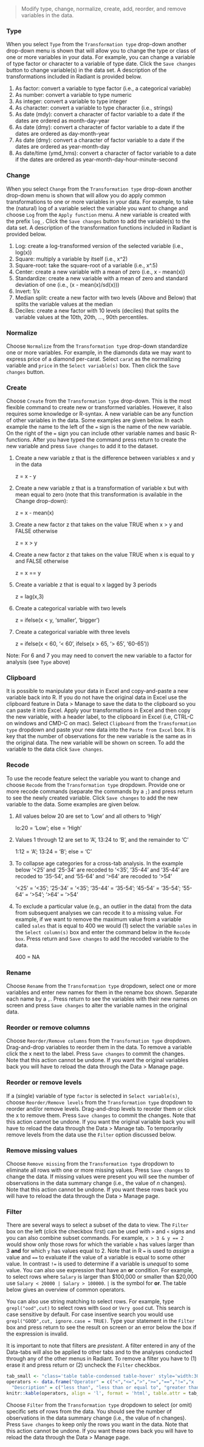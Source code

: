 > Modify type, change, normalize, create, add, reorder, and remove variables in the data.

### Type

When you select `Type` from the `Transformation type` drop-down another drop-down menu is shown that will allow you to change the type or class of one or more variables in your data. For example, you can change a variable of type factor or character to a variable of type date. Click the `Save changes` button to change variable(s) in the data set. A description of the transformations included in Radiant is provided below.

1. As factor: convert a variable to type factor (i.e., a categorical variable)
2. As number: convert a variable to type numeric
3. As integer: convert a variable to type integer
4. As character: convert a variable to type character (i.e., strings)
5. As date (mdy): convert a character of factor variable to a date if the dates are ordered as month-day-year
6. As date (dmy): convert a character of factor variable to a date if the dates are ordered as day-month-year
7. As date (dmy): convert a character of factor variable to a date if the dates are ordered as year-month-day
8. As date/time (ymd_hms): convert a character of factor variable to a date if the dates are ordered as year-month-day-hour-minute-second

### Change

When you select `Change` from the `Transformation type` drop-down another drop-down menu is shown that will allow you do apply common transformations to one or more variables in your data. For example, to take the (natural) log of a variable select the variable you want to change and choose `Log` from the `Apply function` menu. A new variable is created with the prefix `log_`. Click the `Save changes` button to add the variable(s) to the data set. A description of the transformation functions included in Radiant is provided below.

1. Log: create a log-transformed version of the selected variable (i.e., log(x))
2. Square: multiply a variable by itself (i.e., x^2)
3. Square-root: take the square-root of a variable (i.e., x^.5)
4. Center: create a new variable with a mean of zero (i.e., x - mean(x))
5. Standardize: create a new variable with a mean of zero and standard deviation of one (i.e., (x - mean(x)/sd(x)))
6. Invert: 1/x
7. Median split: create a new factor with two levels (Above and Below) that splits the variable values at the median
8. Deciles: create a new factor with 10 levels (deciles) that splits the variable values at the 10th, 20th, ..., 90th percentiles.

### Normalize

Choose `Normalize` from the `Transformation type` drop-down standardize one or more variables. For example, in the diamonds data we may want to express price of a diamond per-carat. Select `carat` as the normalizing variable and `price` in the `Select variable(s)` box. Then click the `Save changes` button.

### Create

Choose `Create` from the `Transformation type` drop-down. This is the most flexible command to create new or transformed variables. However, it also requires some knowledge or R-syntax. A new variable can be any function of other variables in the data. Some examples are given below. In each example the name to the left of the `=` sign is the name of the new variable. On the right of the `=` sign you can include other variable names and basic R-functions. After you have typed the command press return to create the new variable and press `Save changes` to add it to the dataset.

1. Create a new variable z that is the difference between variables x and y in the data

	z = x - y

2. Create a new variable z that is a transformation of variable x but with mean equal to zero (note that this transformation is available in the Change drop-down):

	z = x - mean(x)

3. Create a new factor z that takes on the value TRUE when x > y and FALSE otherwise

	z = x > y

4. Create a new factor z that takes on the value TRUE when x is equal to y and FALSE otherwise

	z = x == y

5. Create a variable z that is equal to x lagged by 3 periods

	z = lag(x,3)

6. Create a categorical variable with two levels

	z = ifelse(x < y, 'smaller', 'bigger')

7. Create a categorical variable with three levels

	z = ifelse(x < 60, '< 60', ifelse(x > 65, '> 65', '60-65'))

Note: For 6 and 7 you may need to convert the new variable to a factor for analysis (see `Type` above)

### Clipboard

It is possible to manipulate your data in Excel and copy-and-paste a new variable back into R. If you do not have the original data in Excel use the clipboard feature in Data > Manage to save the data to the clipboard so you can paste it into Excel. Apply your transformations in Excel and then copy the new variable, with a header label, to the clipboard in Excel (i.e, CTRL-C on windows and CMD-C on mac). Select `Clipboard` from the `Transformation type` dropdown and paste your new data into the `Paste from Excel` box. It is key that the number of observations for the new variable is the same as in the original data. The new variable will be shown on screen. To add the variable to the data click `Save changes`.

### Recode

To use the recode feature select the variable you want to change and choose `Recode` from the `Transformation type` dropdown. Provide one or more recode commands (separate the commands by a `;`) and press return to see the newly created variable. Click `Save changes` to add the new variable to the data. Some examples are given below.

1. All values below 20 are set to 'Low' and all others to 'High'

	lo:20 = 'Low'; else = 'High'

2. Values 1 through 12 are set to 'A', 13:24 to 'B', and the remainder to 'C'

	1:12 = 'A'; 13:24 = 'B'; else = 'C'

3.	To collapse age categories for a cross-tab analysis. In the example below '<25' and '25-34' are recoded to '<35', '35-44' and '35-44' are recoded to '35-54', and '55-64' and '>64' are recoded to '>54'

	'<25' = '<35'; '25-34' = '<35'; '35-44' = '35-54'; '45-54' = '35-54'; '55-64' = '>54'; '>64' = '>54'

4. To exclude a particular value (e.g., an outlier in the data) from the data from subsequent analyses we can recode it to a missing value. For example, if we want to remove the maximum value from a variable called `sales` that is equal to 400 we would (1) select the variable `sales` in the `Select column(s)` box and enter the command below in the `Recode box`. Press return and `Save changes` to add the recoded variable to the data.

	400 = NA

### Rename

Choose `Rename` from the `Transformation type` dropdown, select one or more variables and enter new names for them in the rename box shown. Separate each name by a `,`. Press return to see the variables with their new names on screen and  press `Save changes` to alter the variable names in the original data.

### Reorder or remove columns

Choose `Reorder/Remove columns` from the `Transformation type` dropdown. Drag-and-drop variables to reorder them in the data. To remove a variable click the x next to the label. Press `Save changes` to commit the changes. Note that this action cannot be undone. If you want the original variables back you will have to reload the data through the Data > Manage page.

### Reorder or remove levels

If a (single) variable of type `factor` is selected in `Select variable(s)`, choose `Reorder/Remove levels` from the `Transformation type` dropdown to reorder and/or remove levels. Drag-and-drop levels to reorder them or click the x to remove them. Press `Save changes` to commit the changes. Note that this action cannot be undone. If you want the original variable back you will have to reload the data through the Data > Manage tab. To temporarily remove levels from the data use the `Filter` option discussed below.

### Remove missing values

Choose `Remove missing` from the `Transformation type` dropdown to eliminate all rows with one or more missing values. Press `Save changes` to change the data. If missing values were present you will see the number of observations in the data summary change (i.e., the value of _n_ changes). Note that this action cannot be undone. If you want these rows back you will have to reload the data through the Data > Manage page.

### Filter

There are several ways to select a subset of the data to view. The `Filter` box on the left (click the checkbox first) can be used with `>` and `<` signs and you can also combine subset commands. For example, `x > 3 & y == 2` would show only those rows for which the variable `x` has values larger than 3 **and** for which `y` has values equal to 2. Note that in R `=` is used to _assign_ a value and `==` to evaluate if the value of a variable is equal to some other value. In contrast `!=` is used to determine if a variable is _unequal_ to some value. You can also use expression that have an **or** condition. For example, to select rows where `Salary` is larger than $100,000 or smaller than $20,000 use `Salary < 20000 | Salary > 100000`. `|` is the symbol for **or**. The table below gives an overview of common operators.

You can also use string matching to select rows. For example, type `grepl("ood",cut)` to select rows with `Good` or `Very good` cut. This search is case sensitive by default. For case insentive search you would use `grepl("GOOD",cut, ignore.case = TRUE)`. Type your statement in the `Filter`  box and press return to see the result on screen or an error below the box if the expression is invalid.

It is important to note that filters are _presistent_. A filter entered in any of the Data-tabs will also be applied to other tabs and to the analyses conducted through any of the other menus in Radiant. To remove a filter you have to (1) erase it and press return or (2) uncheck the `Filter` checkbox.

```r
tab_small <- "class='table table-condensed table-hover' style='width:30%;'"
operators <- data.frame("Operator" = c("<","<=",">",">=","==","!=","x | y","x & y"),
  "Description" = c("less than", "less than or equal to", "greater than", "greater than or equal to", "exactly equal to", "not equal to", "x OR y", "x AND y"))
knitr::kable(operators, align = 'l', format = 'html', table.attr = tab_small)
```

Choose `Filter` from the `Transformation type` dropdown to select (or omit) specific sets of rows from the data. You should see the number of observations in the data summary change (i.e., the value of n changes). Press `Save changes` to keep only the rows you want in the data. Note that this action cannot be undone. If you want these rows back you will have to reload the data through the Data > Manage page.
